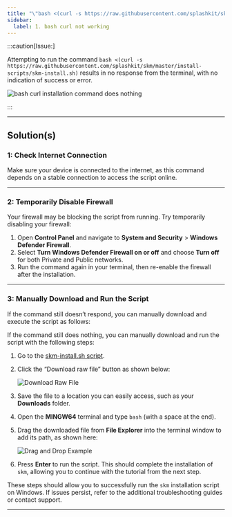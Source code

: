 ```yaml
---
title: "\"bash <(curl -s https://raw.githubusercontent.com/splashkit/skm/master/install-scripts/skm-install.sh)\" does nothing"
sidebar:
  label: 1. bash curl not working
---
```



:::caution[Issue:]

Attempting to run the command `bash <(curl -s https://raw.githubusercontent.com/splashkit/skm/master/install-scripts/skm-install.sh)` results in no response from the terminal, with no indication of success or error.

![bash curl installation command does nothing](/images/troubleshoot/windows-msys2/skm-install-does-nothing-windows.png)

:::

---

## Solution(s)

### 1: Check Internet Connection

Make sure your device is connected to the internet, as this command depends on a stable connection to access the script online.

---

### 2: Temporarily Disable Firewall

Your firewall may be blocking the script from running. Try temporarily disabling your firewall:

<Steps>

1. Open **Control Panel** and navigate to **System and Security** > **Windows Defender Firewall**.
2. Select **Turn Windows Defender Firewall on or off** and choose **Turn off** for both Private and Public networks.
3. Run the command again in your terminal, then re-enable the firewall after the installation.

</Steps>

---

### 3: Manually Download and Run the Script

If the command still doesn’t respond, you can manually download and execute the script as follows:

If the command still does nothing, you can manually download and run the script with the following steps:

<Steps>

1. Go to the [skm-install.sh script](https://github.com/splashkit/skm/blob/master/install-scripts/skm-install.sh).
2. Click the “Download raw file” button as shown below:

    ![Download Raw File](https://i.imgur.com/MWhWHRO.png)

3. Save the file to a location you can easily access, such as your **Downloads** folder.
4. Open the **MINGW64** terminal and type `bash` (with a space at the end).
5. Drag the downloaded file from **File Explorer** into the terminal window to add its path, as shown here:

    ![Drag and Drop Example](https://i.imgur.com/ZbcghXz.png)

6. Press **Enter** to run the script. This should complete the installation of `skm`, allowing you to continue with the tutorial from the next step.

</Steps>

These steps should allow you to successfully run the `skm` installation script on Windows. If issues persist, refer to the additional troubleshooting guides or contact support.

---
